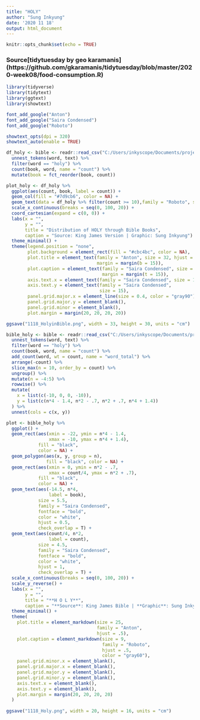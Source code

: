 ```yaml
---
title: "HOLY"
author: "Sung Inkyung"
date: '2020 11 18'
output: html_document
---
```


```r
knitr::opts_chunk$set(echo = TRUE)
```
### Source[tidytuesday by geo karamanis] (https://github.com/gkaramanis/tidytuesday/blob/master/2020-week08/food-consumption.R)
```r
library(tidyverse)
library(tidytext)
library(ggtext)
library(showtext)

font_add_google("Anton")
font_add_google("Saira Condensed")
font_add_google("Roboto")

showtext_opts(dpi = 320)
showtext_auto(enable = TRUE)
```

```r
df_holy <- bible <- readr::read_csv("C:/Users/inkyscope/Documents/projects/data/bible_kjv_new.csv") %>% 
  unnest_tokens(word, text) %>% 
  filter(word == "holy") %>% 
  count(book, word, name = "count") %>% 
  mutate(book = fct_reorder(book, count))

plot_holy <- df_holy %>% 
  ggplot(aes(count, book, label = count)) +
  geom_col(fill = "#7d9cb6", color = NA) +
  geom_text(data = df_holy %>% filter(count >= 10),family = "Roboto", size = 3.5, face = "bold", nudge_x = -0.9) +
  scale_x_continuous(breaks = seq(0, 100, 20)) +
  coord_cartesian(expand = c(0, 0)) +
  labs(x = "",
       y = "", 
       title = "Distribution of HOLY through Bible Books",
       caption = "Source: King James Version | Graphic: Sung Inkyung") +
  theme_minimal() +
  theme(legend.position = "none",
        plot.background = element_rect(fill = "#cbc4bc", color = NA),
        plot.title = element_text(family = "Anton", size = 32, hjust = 0.5, 
                                  margin = margin(b = 15)),
        plot.caption = element_text(family = "Saira Condensed", size = 13, hjust = 0.5, 
                                    margin = margin(t = 15)),
        axis.text.x = element_text(family = "Saira Condensed", size = 14),
        axis.text.y = element_text(family = "Saira Condensed",
                                   size = 15),
        panel.grid.major.x = element_line(size = 0.4, color = "gray90"),
        panel.grid.major.y = element_blank(),
        panel.grid.minor = element_blank(),
        plot.margin = margin(20, 20, 20, 20)) 

ggsave("1118_HolyinBible.png", width = 33, height = 30, units = "cm")
```


```r
bible_holy <- bible <- readr::read_csv("C:/Users/inkyscope/Documents/projects/data/bible_kjv_new.csv") %>% 
  unnest_tokens(word, text) %>% 
  filter(word == "holy") %>% 
  count(book, word, name = "count") %>% 
  add_count(word, wt = count, name = "word_total") %>% 
  arrange(-count) %>% 
  slice_max(n = 10, order_by = count) %>% 
  ungroup() %>% 
  mutate(n = -4:5) %>% 
  rowwise() %>% 
  mutate(
    x = list(c(-10, 0, 0, -10)),
    y = list(c(n*4 - 1.4, n*2 - .7, n*2 + .7, n*4 + 1.4))
  ) %>% 
  unnest(cols = c(x, y)) 

```

```r
plot <- bible_holy %>% 
  ggplot() +
  geom_rect(aes(xmin = -22, ymin = n*4 - 1.4,
                xmax = -10, ymax = n*4 + 1.4),
            fill = "black", 
            color = NA) +
  geom_polygon(aes(x, y, group = n),
               fill = "black", color = NA) +
  geom_rect(aes(xmin = 0, ymin = n*2 - .7,
                xmax = count/4, ymax = n*2 + .7),
            fill = "black", 
            color = NA) +
  geom_text(aes(-14.5, n*4, 
                label = book),
            size = 5.5,
            family = "Saira Condensed",
            fontface = "bold",
            color = "white",
            hjust = 0.5,
            check_overlap = T) +
  geom_text(aes(count/4, n*2, 
                label = count),
            size = 4.5,
            family = "Saira Condensed",
            fontface = "bold",
            color = "white",
            hjust = 1,
            check_overlap = T) +
  scale_x_continuous(breaks = seq(0, 100, 20)) +
  scale_y_reverse() +
  labs(x = "",
       y = "",
       title = "**H O L Y**",
       caption = "**Source**: King James Bible | **Graphic**: Sung Inkyung") +
  theme_minimal() +
  theme(
    plot.title = element_markdown(size = 25,
                                  family = "Anton",
                                  hjust = .5),
    plot.caption = element_markdown(size = 9,
                                    family = "Roboto",
                                    hjust = .5,
                                    color = "gray60"),
    panel.grid.minor.x = element_blank(),
    panel.grid.major.x = element_blank(),
    panel.grid.major.y = element_blank(),
    panel.grid.minor.y = element_blank(),
    axis.text.x = element_blank(),
    axis.text.y = element_blank(),
    plot.margin = margin(20, 20, 20, 20)
  )
  
ggsave("1118_Holy.png", width = 20, height = 16, units = "cm")
```
